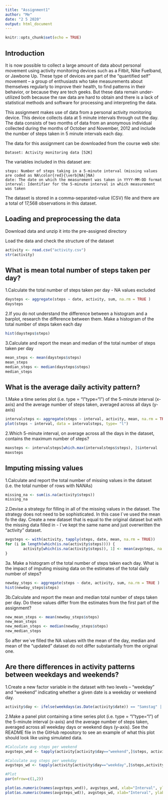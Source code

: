 ---
title: "Assignment1"
author: "Me"
date: "2 5 2020"
output: html_document
---

```{r setup, include=FALSE}
knitr::opts_chunk$set(echo = TRUE)
```

## Introduction

It is now possible to collect a large amount of data about personal movement using activity monitoring devices such as a Fitbit, Nike Fuelband, or Jawbone Up. These type of devices are part of the “quantified self” movement – a group of enthusiasts who take measurements about themselves regularly to improve their health, to find patterns in their behavior, or because they are tech geeks. But these data remain under-utilized both because the raw data are hard to obtain and there is a lack of statistical methods and software for processing and interpreting the data.

This assignment makes use of data from a personal activity monitoring device. This device collects data at 5 minute intervals through out the day. The data consists of two months of data from an anonymous individual collected during the months of October and November, 2012 and include the number of steps taken in 5 minute intervals each day.

The data for this assignment can be downloaded from the course web site:

    Dataset: Activity monitoring data [52K]

The variables included in this dataset are:

    steps: Number of steps taking in a 5-minute interval (missing values are coded as NA\color{red}{\verb|NA|}NA)
    date: The date on which the measurement was taken in YYYY-MM-DD format
    interval: Identifier for the 5-minute interval in which measurement was taken

The dataset is stored in a comma-separated-value (CSV) file and there are a total of 17,568 observations in this dataset.

## Loading and preprocessing the data

Download data and unzip it into the pre-assigned directory

Load the data and check the structure of the dataset

```{r}
activity <- read.csv("activity.csv")
str(activity)

```

## What is mean total number of steps taken per day?

1.Calculate the total number of steps taken per day - NA values excluded

```{r}
daysteps <- aggregate(steps ~ date, activity, sum, na.rm = TRUE )
daysteps

```

2.If you do not understand the difference between a histogram and a barplot, research the difference between them. Make a histogram of the total number of steps taken each day

```{r}
hist(daysteps$steps)

```

3.Calculate and report the mean and median of the total number of steps taken per day

```{r}
mean_steps <- mean(daysteps$steps)
mean_steps
median_steps <- median(daysteps$steps)
median_steps

```

## What is the average daily activity pattern?

1.Make a time series plot (i.e. type = "l"\color{red}{\verb|type = "l"|}type="l") of the 5-minute interval (x-axis) and the average number of steps taken, averaged across all days (y-axis)

```{r}
intervalsteps <- aggregate(steps ~ interval, activity, mean, na.rm = TRUE)
plot(steps ~ interval, data = intervalsteps, type= "l")
```

2.Which 5-minute interval, on average across all the days in the dataset, contains the maximum number of steps?

```{r}
maxsteps <- intervalsteps[which.max(intervalsteps$steps), ]$interval
maxsteps
```

## Imputing missing values

1.Calculate and report the total number of missing values in the dataset (i.e. the total number of rows with NA\color{red}{\verb|NA|}NAs)

```{r}
missing_na <- sum(is.na(activity$steps))
missing_na
```

2.Devise a strategy for filling in all of the missing values in the dataset. The strategy does not need to be sophisticated. In this case I´ve used the 
mean fo the day. Create a new dataset that is equal to the original dataset but with the missing data filled in - I´ve kept the same name and just overwritten
the "activity" dataset.

```{r}
avgsteps <- with(activity, tapply(steps, date, mean, na.rm = TRUE))
for (i in length(which(is.na(activity$steps)))) {
        activity[which(is.na(activity$steps)), 1] <- mean(avgsteps, na.rm=TRUE)
}
```

3a. Make a histogram of the total number of steps taken each day. What is the impact of imputing missing data on the estimates of the total daily number of steps?

```{r}
newday_steps <- aggregate(steps ~ date, activity, sum, na.rm = TRUE )
hist(newday_steps$steps)
```

3b.Calculate and report the mean and median total number of steps taken per day. Do these values differ from the estimates from the first part of the assignment? 

```{r}
new_mean_steps <- mean(newday_steps$steps)
new_mean_steps
new_median_steps <- median(newday_steps$steps)
new_median_steps
```

So after we´ve filled the NA values with the mean of the day, median and mean of the "updated" dataset do not differ substantially from the original one.

## Are there differences in activity patterns between weekdays and weekends?

1.Create a new factor variable in the dataset with two levels – “weekday” and “weekend” indicating whether a given date is a weekday or weekend day.

```{r}
activity$day <- ifelse(weekdays(as.Date(activity$date)) == "Samstag" | weekdays(as.Date(activity$date)) == "Sonntag", "weekend", "weekday")
```

2.Make a panel plot containing a time series plot (i.e. type = "l"\color{red}{\verb|type = "l"|}type="l") of the 5-minute interval (x-axis) and the average number of steps taken, averaged across all weekday days or weekend days (y-axis). See the README file in the GitHub repository to see an example of what this plot should look like using simulated data.

```{r}
#Calculate avg steps per weekend
avgsteps_wnd <- tapply(activity[activity$day=="weekend",]$steps, activity[activity$day=="weekend",]$interval, mean, na.rm=TRUE)

#Calculate avg steps per weekday
avgsteps_wd <- tapply(activity[activity$day=="weekday",]$steps,activity[activity$day=="weekday",]$interval, mean, na.rm=TRUE)

#Plot
par(mfrow=c(1,2))

plot(as.numeric(names(avgsteps_wnd)), avgsteps_wnd, xlab="Interval", ylab="Steps", main = "Avg Steps per Interval (weekend)", type="l")
plot(as.numeric(names(avgsteps_wd)), avgsteps_wd, xlab="Interval", ylab="Steps", main = "Avg Steps per Interval (weekday)", type="l")
```
